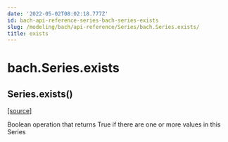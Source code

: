 ```yaml
---
date: '2022-05-02T08:02:18.777Z'
id: bach-api-reference-series-bach-series-exists
slug: /modeling/bach/api-reference/Series/bach.Series.exists/
title: exists
---
```


# bach.Series.exists

<div class="method">

<h2 class="signature-class"><span class="additional-name">Series.</span><span class="name">exists(</span><small class="parameter-list"></small>)</h2>


&#8203;<span class="view-source">[[source]](https://github.com/objectiv/objectiv-analytics/blob/main/bach/bach/series/series.py)</span>

<div class="content">

Boolean operation that returns True if there are one or more values in this Series


</div>

</div>
